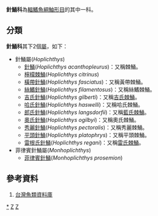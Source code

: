 {{Automatic taxobox
| taxon = Hoplichthyidae
| image = 
| image_caption = 
| authority = G. Cuvier, 1829
| subdivision_ranks = [[屬|屬]]
| subdivision = * 見內文
}}

'''針鯒科'''為[[輻鰭魚綱|輻鰭魚綱]][[鮋形目|鮋形目]]的其中一科。

==分類==
'''針鯒科'''其下2個[[屬|屬]]，如下：
*針鯒屬(''Hoplichthys'')
**[[針鯒|針鯒]](''Hoplichthys acanthopleurus'')：又稱棘鯒。
**[[檸檬棘鯒|檸檬棘鯒]](''Hoplichthys citrinus'')
**[[橫帶針鯒|橫帶針鯒]](''Hoplichthys fasciatus'')：又稱黃帶棘鯒。
**[[絲鰭針鯒|絲鰭針鯒]](''Hoplichthys filamentosus'')：又稱絲鰭棘鯒。
**[[吉氏針鯒|吉氏針鯒]](''Hoplichthys gilberti'')：又稱[[吉氏棘鯒|吉氏棘鯒]]。
**[[哈氏針鯒|哈氏針鯒]](''Hoplichthys haswelli'')：又稱哈氏棘鯒。
**[[郎氏針鯒|郎氏針鯒]](''Hoplichthys langsdorfii'')：又稱[[藍氏棘鯒|藍氏棘鯒]]。
**[[奧氏針鯒|奧氏針鯒]](''Hoplichthys ogilbyi'')：又稱奧氏棘鯒。
**[[秀麗針鯒|秀麗針鯒]](''Hoplichthys pectoralis'')：又稱秀麗棘鯒。
**[[平頭針鯒|平頭針鯒]](''Hoplichthys platophrys'')：又稱平頭棘鯒。
**[[雷根氏針鯒|雷根氏針鯒]](''Hoplichthys regani'')：又稱[[雷氏棘鯒|雷氏棘鯒]]。
*菲律賓針鯒屬(''Monhoplichthys'')
**[[菲律賓針鯒|菲律賓針鯒]](''Monhoplichthys prosemion'')

==參考資料==
#[http://fishdb.sinica.edu.tw/ 台灣魚類資料庫] {{Wayback|url=http://fishdb.sinica.edu.tw/ |date=20160304193340 }}
{{Taxonbar}}

[[Category:針鯒科|*]]
[[Category:1829年描述的分类群|Z]]
[[Category:鲉形目|Z]]